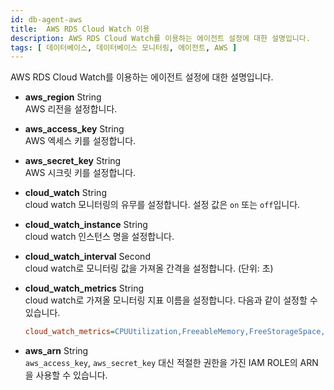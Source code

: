 ```yaml
---
id: db-agent-aws
title:  AWS RDS Cloud Watch 이용
description: AWS RDS Cloud Watch를 이용하는 에이전트 설정에 대한 설명입니다.
tags: [ 데이터베이스, 데이터베이스 모니터링, 에이전트, AWS ]
---
```


AWS RDS Cloud Watch를 이용하는 에이전트 설정에 대한 설명입니다.

* **aws_region** <span class='type'>String</span><br/>
AWS 리전을 설정합니다.

* **aws_access_key** <span class='type'>String</span><br/>
AWS 엑세스 키를 설정합니다.

* **aws_secret_key** <span class='type'>String</span><br/>
AWS 시크릿 키를 설정합니다.

* **cloud_watch** <span class='type'>String</span><br/>
cloud watch 모니터링의 유무를 설정합니다. 설정 값은 `on` 또는 `off`입니다.

* **cloud_watch_instance** <span class='type'>String</span><br/>
cloud watch 인스턴스 명을 설정합니다.

* **cloud_watch_interval** <span class='type'>Second</span><br/>
cloud watch로 모니터링 값을 가져올 간격을 설정합니다. (단위: 초)

* **cloud_watch_metrics** <span class='type'>String</span><br/>
cloud watch로 가져올 모니터링 지표 이름을 설정합니다. 다음과 같이 설정할 수 있습니다.

  ```ini
  cloud_watch_metrics=CPUUtilization,FreeableMemory,FreeStorageSpace,NetworkTransmitThroughput,NetworkReceiveThroughput
  ```

* **aws_arn** <span class='type'>String</span><br/>
`aws_access_key`, `aws_secret_key` 대신 적절한 권한을 가진 IAM ROLE의 ARN을 사용할 수 있습니다.
